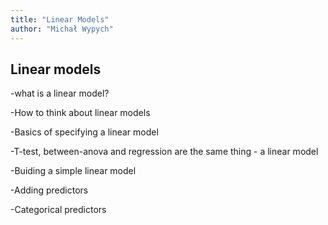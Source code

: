 ```yaml
---
title: "Linear Models"
author: "Michał Wypych"
---
```


## Linear models

-what is a linear model?

-How to think about linear models

-Basics of specifying a linear model

-T-test, between-anova and regression are the same thing - a linear model

-Buiding a simple linear model

-Adding predictors

-Categorical predictors
